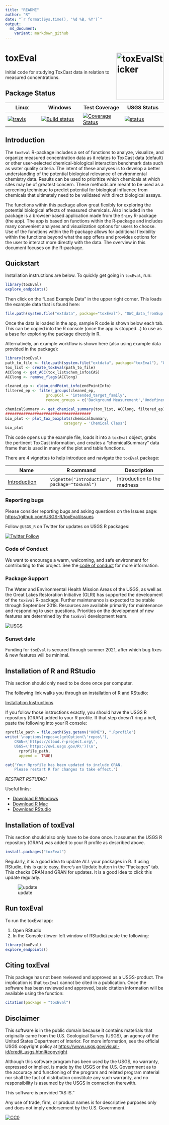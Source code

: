 ```yaml
---
title: "README"
author: "R"
date: "`r format(Sys.time(), '%d %B, %Y')`"
output:
  md_document:
    variant: markdown_github
---
```


# toxEval <img src="README_files/figure-markdown_github/hexSticker.png" alt="toxEvalSticker" height="150px" align="right" />

Initial code for studying ToxCast data in relation to measured concentrations.

## Package Status


|Linux|Windows|Test Coverage| USGS Status |
|----------|------------|------------|------------|
| [![travis](https://travis-ci.org/USGS-R/toxEval.svg?branch=master)](https://travis-ci.org/USGS-R/toxEval)|[![Build status](https://ci.appveyor.com/api/projects/status/i2hr35abwxx85vgs?svg=true)](https://ci.appveyor.com/project/ldecicco-USGS/toxEval)|[![Coverage Status](https://coveralls.io/repos/github/USGS-R/toxEval/badge.svg?branch=master)](https://coveralls.io/github/USGS-R/toxEval?branch=master)|[![status](https://img.shields.io/badge/USGS-Research-blue.svg)](https://owi.usgs.gov/R/packages.html#research)|

## Introduction

The `toxEval` R-package includes a set of functions to analyze, visualize, and organize measured concentration data as it relates to ToxCast data (default) or other user-selected chemical-biological interaction benchmark data such as water quality criteria. The intent of these analyses is to develop a better understanding of the potential biological relevance of environmental chemistry data. Results can be used to prioritize which chemicals at which sites may be of greatest concern. These methods are meant to be used as a screening technique to predict potential for biological influence from chemicals that ultimately need to be validated with direct biological assays. 

The functions within this package allow great flexibly for exploring the potential biological affects of measured chemicals. Also included in the package is a browser-based application made from the `Shiny` R-package (the app). The app is based on functions within the R-package and includes many convenient analyses and visualization options for users to choose. Use of the functions within the R-package allows for additional flexibility within the functions beyond what the app offers and provides options for the user to interact more directly with the data. The overview in this document focuses on the R-package. 

## Quickstart

Installation instructions are below. To quickly get going in `toxEval`, run:

```r
library(toxEval)
explore_endpoints()
```
Then click on the "Load Example Data" in the upper right corner. This loads the example data that is found here:

```r
file.path(system.file("extdata", package="toxEval"), "OWC_data_fromSup.xlsx")
```
Once the data is loaded in the app, sample R code is shown below each tab. This can be copied into the R console (once the app is stopped...) to use as a base for exploring the package directly in R.

Alternatively, an example workflow is shown here (also using example data provided in the package):

```r
library(toxEval)
path_to_file <- file.path(system.file("extdata", package="toxEval"), "OWC_data_fromSup.xlsx")
tox_list <- create_toxEval(path_to_file)
ACClong <- get_ACC(tox_list$chem_info$CAS)
ACClong <- remove_flags(ACClong)

cleaned_ep <- clean_endPoint_info(endPointInfo)
filtered_ep <- filter_groups(cleaned_ep, 
                  groupCol = 'intended_target_family',
                  remove_groups = c('Background Measurement','Undefined'))

chemicalSummary <- get_chemical_summary(tox_list, ACClong, filtered_ep)
######################################
bio_plot <- plot_tox_boxplots(chemicalSummary, 
                          category = 'Chemical Class')
bio_plot
```

This code opens up the example file, loads it into a `toxEval` object, grabs the pertinent ToxCast information, and creates a "chemicalSummary" data frame that is used in many of the plot and table functions.

There are 4 vignettes to help introduce and navigate the `toxEval` package:

|Name|R command|Description |
|----------|------------|------------|
|[Introduction](https://github.com/USGS-R/toxEval/blob/master/vignettes/Introduction.Rmd/) | `vignette("Introduction", package="toxEval")`|Introduction to the madness |


### Reporting bugs

Please consider reporting bugs and asking questions on the Issues page:
[https://github.com/USGS-R/toxEval/issues](https://github.com/USGS-R/toxEval/issues)

Follow `@USGS_R` on Twitter for updates on USGS R packages:

[![Twitter Follow](https://img.shields.io/twitter/follow/USGS_R.svg?style=social&label=Follow%20USGS_R)](https://twitter.com/USGS_R)

### Code of Conduct

We want to encourage a warm, welcoming, and safe environment for contributing to this project. See the [code of conduct](https://github.com/USGS-R/toxEval/blob/master/CONDUCT.md) for more information.

### Package Support

The Water and Environmental Health  Mission Areas of the USGS, as well as the Great Lakes Restoration Initiative (GLRI) has supported the development of the `toxEval` R-package. Further maintenance is expected to be stable through September 2018. Resources are available primarily for maintenance and responding to user questions. Priorities on the development of new features are determined by the `toxEval` development team.

[![USGS](http://usgs-r.github.io/images/usgs.png)](https://www.usgs.gov/)

### Sunset date 

Funding for `toxEval` is secured through summer 2021, after which bug fixes & new features will be minimal.

## Installation of R and RStudio

This section should only need to be done once per computer.

The following link walks you through an installation of R and RStudio:

[Installation Instructions](https://owi.usgs.gov/R/training-curriculum/installr/)

If you follow those instructions exactly, you should have the USGS R repository (GRAN) added to your R profile. If that step doesn't ring a bell, paste the following into your R console:

```r
rprofile_path = file.path(Sys.getenv("HOME"), ".Rprofile")
write('\noptions(repos=c(getOption(\'repos\'),
    CRAN=\'https://cloud.r-project.org\',
    USGS=\'https://owi.usgs.gov/R\'))\n',
      rprofile_path, 
      append =  TRUE)

cat('Your Rprofile has been updated to include GRAN.
    Please restart R for changes to take effect.')
```

*RESTART RSTUDIO!*

Useful links:

* [Download R Windows](https://cran.r-project.org/bin/windows/base/)
* [Download R Mac](https://cran.r-project.org/bin/macosx/)
* [Download RStudio](https://www.rstudio.com/products/rstudio/download/)


## Installation of toxEval

This section should also only have to be done once. It assumes the USGS R repository (GRAN) was added to your R profile as described above.

```r
install.packages("toxEval")
```

Regularly, it is a good idea to update *ALL* your packages in R. If using RStudio, this is quite easy, there's an Update button in the "Packages" tab. This checks CRAN and GRAN for updates. It is a good idea to click this update regularly.

![update](vignettes/update.png)

## Run toxEval

To run the toxEval app:

1. Open RStudio
2. In the Console (lower-left window of RStudio) paste the following:

```r
library(toxEval)
explore_endpoints()

```

## Citing toxEval

This package has not been reviewed and approved as a USGS-product. The implication is that `toxEval` cannot be cited in a publication. Once the software has been reviewed and approved, basic citation information will be available using the function:

```r
citation(package = "toxEval")
```

## Disclaimer

This software is in the public domain because it contains materials that originally came from the U.S. Geological Survey  (USGS), an agency of the United States Department of Interior. For more information, see the official USGS copyright policy at [https://www.usgs.gov/visual-id/credit_usgs.html#copyright](https://www.usgs.gov/visual-id/credit_usgs.html#copyright)

Although this software program has been used by the USGS, no warranty, expressed or implied, is made by the USGS or the U.S. Government as to the accuracy and functioning of the program and related program material nor shall the fact of distribution constitute any such warranty, and no responsibility is assumed by the USGS in connection therewith.

This software is provided "AS IS."

Any use of trade, firm, or product names is for descriptive purposes only and does not imply endorsement by the U.S. Government.

 [
   ![CC0](http://i.creativecommons.org/p/zero/1.0/88x31.png)
 ](http://creativecommons.org/publicdomain/zero/1.0/)
